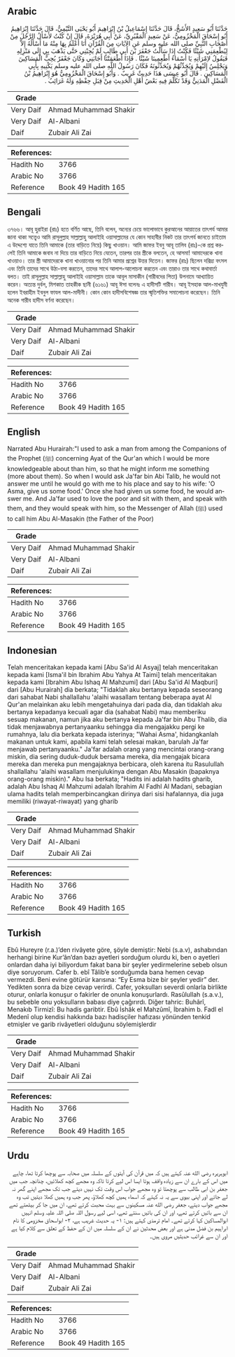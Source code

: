 ## Arabic


<div dir="rtl" lang="ar" style={{fontSize:'larger',backgroundColor:'#f8f9fa',padding:20}}>
حَدَّثَنَا أَبُو سَعِيدٍ الأَشَجُّ، قَالَ حَدَّثَنَا إِسْمَاعِيلُ بْنُ إِبْرَاهِيمَ أَبُو يَحْيَى التَّيْمِيُّ، قَالَ حَدَّثَنَا إِبْرَاهِيمُ أَبُو إِسْحَاقَ الْمَخْزُومِيُّ، عَنْ سَعِيدٍ الْمَقْبُرِيِّ، عَنْ أَبِي هُرَيْرَةَ، قَالَ إِنْ كُنْتُ لأَسْأَلُ الرَّجُلَ مِنْ أَصْحَابِ النَّبِيِّ صلى الله عليه وسلم عَنِ الآيَاتِ مِنَ الْقُرْآنِ أَنَا أَعْلَمُ بِهَا مِنْهُ مَا أَسْأَلُهُ إِلاَّ لِيُطْعِمَنِي شَيْئًا فَكُنْتُ إِذَا سَأَلْتُ جَعْفَرَ بْنَ أَبِي طَالِبٍ لَمْ يُجِبْنِي حَتَّى يَذْهَبَ بِي إِلَى مَنْزِلِهِ فَيَقُولُ لاِمْرَأَتِهِ يَا أَسْمَاءُ أَطْعِمِينَا شَيْئًا ‏.‏ فَإِذَا أَطْعَمَتْنَا أَجَابَنِي وَكَانَ جَعْفَرٌ يُحِبُّ الْمَسَاكِينَ وَيَجْلِسُ إِلَيْهِمْ وَيُحَدِّثُهُمْ وَيُحَدِّثُونَهُ فَكَانَ رَسُولُ اللَّهِ صلى الله عليه وسلم يَكْنِيهِ بِأَبِي الْمَسَاكِينِ ‏.‏ قَالَ أَبُو عِيسَى هَذَا حَدِيثٌ غَرِيبٌ ‏.‏ وَأَبُو إِسْحَاقَ الْمَخْزُومِيُّ هُوَ إِبْرَاهِيمُ بْنُ الْفَضْلِ الْمَدَنِيُّ وَقَدْ تَكَلَّمَ فِيهِ بَعْضُ أَهْلِ الْحَدِيثِ مِنْ قِبَلِ حِفْظِهِ وَلَهُ غَرَائِبُ ‏.‏
</div>
<div style={{backgroundColor:'#f8f9fa',padding:20, marginBottom: 10}}><table> <thead> <tr> <th>Grade</th> <th></th> </tr> </thead> <tbody> <tr><td>Very Daif</td><td>Ahmad Muhammad Shakir</td></tr><tr><td>Very Daif</td><td>Al-Albani</td></tr><tr><td>Daif</td><td>Zubair Ali Zai</td></tr></tbody></table><table> <thead> <tr> <th>References:</th> <th></th> </tr> </thead> <tbody><tr><td>Hadith No</td><td>3766</td></tr><tr><td>Arabic No</td><td>3766</td></tr><tr><td>Reference</td><td>Book 49 Hadith 165</td></tr></tbody></table></div>

## Bengali


<div dir="ltr" lang="bn" style={{fontSize:'larger',backgroundColor:'#f8f9fa',padding:20}}>
৩৭৬৬। আবূ হুরাইরা (রাঃ) হতে বর্ণিত আছে, তিনি বলেন, অন্যের চেয়ে ভালোভাবে কুরআনের আয়াতের তাৎপর্য আমার জানা থাকা সত্ত্বেও আমি রাসূলুল্লাহ সাল্লাল্লাহু আলাইহি ওয়াসাল্লামের যে কোন সাহাবীর নিকট তার তাৎপর্য জানতে চাইতাম এ উদ্দেশ্যে যাতে তিনি আমাকে (তার বাড়িতে নিয়ে) কিছু খাওয়ান। আমি জাফর ইবনু আবূ তালিব (রাঃ)-কে প্রশ্ন করলেই তিনি আমাকে জবাব না দিয়ে তার বাড়িতে নিয়ে যেতেন, তারপর তার স্ত্রীকে বলতেন, হে আসমা! আমাদেরকে খানা খাওয়াও। তার স্ত্রী আমাদেরকে খানা খাওয়ানোর পর তিনি আমার প্রশ্নের উত্তর দিতেন। জাফর (রাঃ) ছিলেন দরিদ্র্য বৎসল এবং তিনি তাদের সাথে উঠা-বসা করতেন, তাদের সাথে আলাপ-আলোচনা করতেন এবং তারাও তার সাথে কথাবার্তা বলত। তাই রাসূলুল্লাহ সাল্লাল্লাহু আলাইহি ওয়াসাল্লাম তাকে আবূল মাসাকীন (গারীবদের পিতা) উপনামে আখ্যায়িত করেন। অত্যন্ত দুর্বল, মিশকাত তাহকীক ছানী (৬১৬১) আবূ ঈসা বলেনঃ এ হাদীসটি গারীব। আবূ ইসহাক আল-মাখযুমী হলেন ইবরাহীম ইবনুল ফাযল আল-মাদীনী। কোন কোন হাদীসবিশেষজ্ঞ তার স্মৃতিশক্তির সমালোচনা করেছেন। তিনি অনেক গারীব হাদীস বর্ণনা করেছেন।
</div>
<div style={{backgroundColor:'#f8f9fa',padding:20, marginBottom: 10}}><table> <thead> <tr> <th>Grade</th> <th></th> </tr> </thead> <tbody> <tr><td>Very Daif</td><td>Ahmad Muhammad Shakir</td></tr><tr><td>Very Daif</td><td>Al-Albani</td></tr><tr><td>Daif</td><td>Zubair Ali Zai</td></tr></tbody></table><table> <thead> <tr> <th>References:</th> <th></th> </tr> </thead> <tbody><tr><td>Hadith No</td><td>3766</td></tr><tr><td>Arabic No</td><td>3766</td></tr><tr><td>Reference</td><td>Book 49 Hadith 165</td></tr></tbody></table></div>

## English


<div dir="ltr" lang="en" style={{fontSize:'larger',backgroundColor:'#f8f9fa',padding:20}}>
Narrated Abu Hurairah:"I used to ask a man from among the Companions of the Prophet (ﷺ) concerning Ayat of the Qur'an which I would be more knowledgeable about than him, so that he might inform me something (more about them). So when I would ask Ja'far bin Abi Talib, he would not answer me until he would go with me to his place and say to his wife: 'O Asma, give us some food.' Once she had given us some food, he would answer me. And Ja'far used to love the poor and sit with them, and speak with them, and they would speak with him, so the Messenger of Allah (ﷺ) used to call him Abu Al-Masakin (the Father of the Poor)
</div>
<div style={{backgroundColor:'#f8f9fa',padding:20, marginBottom: 10}}><table> <thead> <tr> <th>Grade</th> <th></th> </tr> </thead> <tbody> <tr><td>Very Daif</td><td>Ahmad Muhammad Shakir</td></tr><tr><td>Very Daif</td><td>Al-Albani</td></tr><tr><td>Daif</td><td>Zubair Ali Zai</td></tr></tbody></table><table> <thead> <tr> <th>References:</th> <th></th> </tr> </thead> <tbody><tr><td>Hadith No</td><td>3766</td></tr><tr><td>Arabic No</td><td>3766</td></tr><tr><td>Reference</td><td>Book 49 Hadith 165</td></tr></tbody></table></div>

## Indonesian


<div dir="ltr" lang="id" style={{fontSize:'larger',backgroundColor:'#f8f9fa',padding:20}}>
Telah menceritakan kepada kami [Abu Sa'id Al Asyaj] telah menceritakan kepada kami [Isma'il bin Ibrahim Abu Yahya At Taimi] telah menceritakan kepada kami [Ibrahim Abu Ishaq Al Mahzumi] dari [Abu Sa'id Al Maqburi] dari [Abu Hurairah] dia berkata; "Tidaklah aku bertanya kepada seseorang dari sahabat Nabi shallallahu 'alaihi wasallam tentang beberapa ayat Al Qur'an melainkan aku lebih mengetahuinya dari pada dia, dan tidaklah aku bertanya kepadanya kecuali agar dia (sahabat Nabi) mau memberiku sesuap makanan, namun jika aku bertanya kepada Ja'far bin Abu Thalib, dia tidak menjawabnya pertanyaanku sehingga dia mengajakku pergi ke rumahnya, lalu dia berkata kepada isterinya; "Wahai Asma', hidangkanlah makanan untuk kami, apabila kami telah selesai makan, barulah Ja'far menjawab pertanyaanku." Ja'far adalah orang yang mencintai orang-orang miskin, dia sering duduk-duduk bersama mereka, dia mengajak bicara mereka dan mereka pun mengajaknya berbicara, oleh karena itu Rasulullah shallallahu 'alaihi wasallam menjulukinya dengan Abu Masakin (bapaknya orang-orang miskin)." Abu Isa berkata; "Hadits ini adalah hadits gharib, adalah Abu Ishaq Al Mahzumi adalah Ibrahim Al Fadhl Al Madani, sebagian ulama hadits telah memperbincangkan dirinya dari sisi hafalannya, dia juga memiliki (riwayat-riwayat) yang gharib
</div>
<div style={{backgroundColor:'#f8f9fa',padding:20, marginBottom: 10}}><table> <thead> <tr> <th>Grade</th> <th></th> </tr> </thead> <tbody> <tr><td>Very Daif</td><td>Ahmad Muhammad Shakir</td></tr><tr><td>Very Daif</td><td>Al-Albani</td></tr><tr><td>Daif</td><td>Zubair Ali Zai</td></tr></tbody></table><table> <thead> <tr> <th>References:</th> <th></th> </tr> </thead> <tbody><tr><td>Hadith No</td><td>3766</td></tr><tr><td>Arabic No</td><td>3766</td></tr><tr><td>Reference</td><td>Book 49 Hadith 165</td></tr></tbody></table></div>

## Turkish


<div dir="ltr" lang="tr" style={{fontSize:'larger',backgroundColor:'#f8f9fa',padding:20}}>
Ebû Hureyre (r.a.)’den rivâyete göre, şöyle demiştir: Nebi (s.a.v), ashabından herhangi birine Kur’ân’dan bazı ayetleri sorduğum olurdu ki, ben o ayetleri onlardan daha iyi biliyordum fakat bana bir şeyler yedirmelerine sebeb olsun diye soruyorum. Cafer b. ebî Tâlib’e sorduğumda bana hemen cevap vermezdi. Beni evine götürür karısına: “Ey Esma bize bir şeyler yedir” der. Yedikten sonra da bize cevap verirdi. Cafer, yoksulları severdi onlarla birlikte oturur, onlarla konuşur o fakirler de onunla konuşurlardı. Rasûlullah (s.a.v.), bu sebeble onu yoksulların babası diye çağırırdı. Diğer tahric: Buhârî, Menakıb Tirmizî: Bu hadis garibtir. Ebû İshâk el Mahzûmî, İbrahim b. Fadl el Medenî olup kendisi hakkında bazı hadisçiler hafızası yönünden tenkid etmişler ve garib rivâyetleri olduğunu söylemişlerdir
</div>
<div style={{backgroundColor:'#f8f9fa',padding:20, marginBottom: 10}}><table> <thead> <tr> <th>Grade</th> <th></th> </tr> </thead> <tbody> <tr><td>Very Daif</td><td>Ahmad Muhammad Shakir</td></tr><tr><td>Very Daif</td><td>Al-Albani</td></tr><tr><td>Daif</td><td>Zubair Ali Zai</td></tr></tbody></table><table> <thead> <tr> <th>References:</th> <th></th> </tr> </thead> <tbody><tr><td>Hadith No</td><td>3766</td></tr><tr><td>Arabic No</td><td>3766</td></tr><tr><td>Reference</td><td>Book 49 Hadith 165</td></tr></tbody></table></div>

## Urdu


<div dir="rtl" lang="ur" style={{fontSize:'larger',backgroundColor:'#f8f9fa',padding:20}}>
ابوہریرہ رضی الله عنہ کہتے ہیں کہ میں قرآن کی آیتوں کے سلسلہ میں صحابہ سے پوچھا کرتا تھا، چاہے میں اس کے بارے ان سے زیادہ واقف ہوتا ایسا اس لیے کرتا تاکہ وہ مجھے کچھ کھلائیں، چنانچہ جب میں جعفر بن ابی طالب سے پوچھتا تو وہ مجھے جواب اس وقت تک نہیں دیتے جب تک مجھے اپنے گھر نہ لے جاتے اور اپنی بیوی سے یہ نہ کہتے کہ اسماء ہمیں کچھ کھلاؤ، پھر جب وہ ہمیں کھلا دیتیں تب وہ مجھے جواب دیتے، جعفر رضی الله عنہ مسکینوں سے بہت محبت کرتے تھے، ان میں جا کر بیٹھتے تھے ان سے باتیں کرتے تھے، اور ان کی باتیں سنتے تھے، اسی لیے رسول اللہ صلی اللہ علیہ وسلم انہیں ابوالمساکین کہا کرتے تھے۔ امام ترمذی کہتے ہیں: ۱- یہ حدیث غریب ہے، ۲- ابواسحاق مخزومی کا نام ابراہیم بن فضل مدنی ہے اور بعض محدثین نے ان کے سلسلہ میں ان کے حفظ کے تعلق سے کلام کیا ہے اور ان سے غرائب حدیثیں مروی ہیں۔
</div>
<div style={{backgroundColor:'#f8f9fa',padding:20, marginBottom: 10}}><table> <thead> <tr> <th>Grade</th> <th></th> </tr> </thead> <tbody> <tr><td>Very Daif</td><td>Ahmad Muhammad Shakir</td></tr><tr><td>Very Daif</td><td>Al-Albani</td></tr><tr><td>Daif</td><td>Zubair Ali Zai</td></tr></tbody></table><table> <thead> <tr> <th>References:</th> <th></th> </tr> </thead> <tbody><tr><td>Hadith No</td><td>3766</td></tr><tr><td>Arabic No</td><td>3766</td></tr><tr><td>Reference</td><td>Book 49 Hadith 165</td></tr></tbody></table></div>